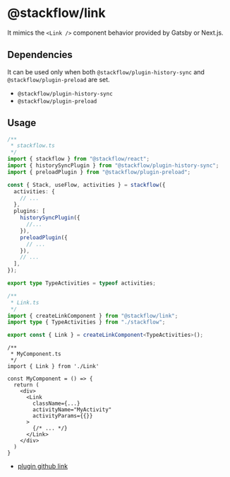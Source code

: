 # @stackflow/link

It mimics the `<Link />` component behavior provided by Gatsby or Next.js.

## Dependencies

It can be used only when both `@stackflow/plugin-history-sync` and `@stackflow/plugin-preload` are set.

- `@stackflow/plugin-history-sync`
- `@stackflow/plugin-preload`

## Usage

```typescript
/**
 * stackflow.ts
 */
import { stackflow } from "@stackflow/react";
import { historySyncPlugin } from "@stackflow/plugin-history-sync";
import { preloadPlugin } from "@stackflow/plugin-preload";

const { Stack, useFlow, activities } = stackflow({
  activities: {
    // ...
  },
  plugins: [
    historySyncPlugin({
      //...
    }),
    preloadPlugin({
      // ...
    }),
    // ...
  ],
});

export type TypeActivities = typeof activities;
```

```typescript
/**
 * Link.ts
 */
import { createLinkComponent } from "@stackflow/link";
import type { TypeActivities } from "./stackflow";

export const { Link } = createLinkComponent<TypeActivities>();
```

```tsx
/**
 * MyComponent.ts
 */
import { Link } from './Link'

const MyComponent = () => {
  return (
    <div>
      <Link
        className={...}
        activityName="MyActivity"
        activityParams={{}}
      >
        {/* ... */}
      </Link>
    </div>
  )
}
```

- [plugin github link](https://github.com/daangn/stackflow/tree/main/extensions/link)
